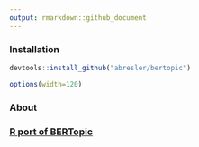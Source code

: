 ```yaml
---
output: rmarkdown::github_document
---
```


### Installation

```r
devtools::install_github("abresler/bertopic")
```

```r
options(width=120)
```

### About

### [R port of BERTopic](https://maartengr.github.io/BERTopic/index.html) 
